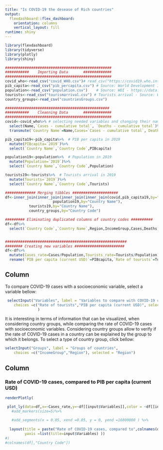 ```yaml
---
title: "Is COVID-19 the desease of Rich countries"
output: 
  flexdashboard::flex_dashboard:
    orientation: columns
    vertical_layout: fill
runtime: shiny
---
```


```r
library(flexdashboard)
library(tidyverse)
library(plotly)
library(shiny)

#################################################
###########    Importing Data       #############
#################################################
covid_who<-read_csv("covid_WHO.csv")# read_csv("https://covid19.who.int/WHO-COVID-19-global-table-data.csv") # Source: World Health Organization - https://covid19.who.int/table
pib_capita<-read_csv("pib_percapita.csv") # Source: World Development Indicators - https://data.worldbank.org/indicator/NY.GDP.PCAP.CD
population<-read_csv("population.csv")    # Source: WDI - https://data.worldbank.org/indicator/SP.POP.TOTL
tourists<-read_csv("tourismarrival.csv") # Tourists arrival - Source: WDI - https://data.worldbank.org/indicator/ST.INT.ARVL
country_groups<-read_csv("countriesGroups.csv")

################################################
###########    Cleanning Data       #############
#################################################
covid<-covid_who%>% # selecting needed variables and changing their names
  select(Name,`Cases - cumulative total`, `Deaths - cumulative total`)%>%
  transmute(`Country Name`=Name,Cases=`Cases - cumulative total`, Deaths=`Deaths - cumulative total`)

pib_capita19<-pib_capita%>%  # PIB per capita in 2019
  mutate(PIBcapita=`2019`)%>%
  select(`Country Name`,`Country Code`,PIBcapita)

population19<-population%>%  # Population in 2019
  mutate(Population=`2019`)%>%
  select(`Country Name`,`Country Code`,Population)

tourists19<-tourists%>%  # Tourists arrival in 2019
  mutate(Tourists=`2019`)%>%
  select(`Country Name`,`Country Code`,Tourists)

############## Merging tibbles #####################
df<-inner_join(inner_join(inner_join(inner_join(covid,pib_capita19,by="Country Name"),
                      population19,by="Country Name"),
           tourists19,by="Country Name"),
           country_groups,by="Country Code")

######### Eliminating duplicated columns of country codes ##########
df<-df%>%
  select(`Country Code`,`Country Name`,Region,IncomeGroup,Cases,Deaths,Population,PIBcapita,Tourists)


########################################################
######## Creating new variables #######################
df<-df%>%
  mutate(Cases_rate=Cases/Population,Tourists_rate=Tourists/Population)%>%
  rename(`PIB per capita (current USD)`=PIBcapita,`Rate of tourists`=Tourists)

```


Column {.sidebar}
-----------------------------------------------------------------------

To compare COVID-19 cases with a socioeconomic variable, select a variable bellow:

```r

 selectInput("Variables", label = "Variables to compare with COVID-19 cases", 
    choices =c("Rate of tourists","PIB per capita (current USD)", selected = "PIB per capita (current USD)")
               )
```


It is interesting in terms of information that can be visualized, when considering country groups, while comparing the rate of COVID-19 cases with socioeconomic variables. Considering country groups allow to verify if the rate of COVID-19 cases in a country can be explained by the group to which it belongs. To select a type of country group, click bellow:
```r
selectInput("Groups", label = "Groups of countries", 
    choices =c("IncomeGroup","Region"), selected = "Region")


```




Column {data-width=150}
-----------------------------------------------------------------------



### Rate of COVID-19 cases, compared to PIB per capita (current USD)

```r

renderPlotly(

 plot_ly(data=df,x=~Cases_rate,y=~df[[input$Variables]],color = ~df[[input$Groups]],type = "scatter",marker=list(size=10))%>%
   #add_markers(size=5)%>%
   
   #add_segments(x = 0.05, xend =0.05, y = 0, yend =16000000 ) %>%
   
  layout(title = paste("Rate of COVID-19 cases, compared to",colnames(df[,input$Variables])), xaxis = list(title="Rate of COVID-19 cases"),
         yaxis =list(title=input$Variables) ))
#)
#colnames(df[,"Country Code"])


```




